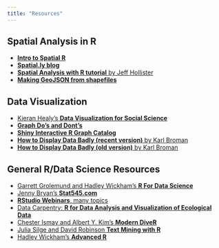 ```yaml
---
title: "Resources"
---
```


## Spatial Analysis in R

* [**Intro to Spatial R**](https://cran.r-project.org/doc/contrib/intro-spatial-rl.pdf)
* [**Spatial.ly blog**](http://spatial.ly/)
* [**Spatial Analysis with R tutorial** by Jeff Hollister](http://jwhollister.com/r_landscape_tutorial/tutorial.html)
* [**Making GeoJSON from shapefiles**](https://blog.exploratory.io/creating-geojson-out-of-shapefile-in-r-40bc0005857d)

## Data Visualization

* [Kieran Healy's **Data Visualization for Social Science**](http://socviz.co/)
* [**Graph Do's and Dont's**](http://stat545.com/block015_graph-dos-donts.html)
* [**Shiny Interactive R Graph Catalog**](http://shiny.stat.ubc.ca/r-graph-catalog/)
* [**How to Display Data Badly (recent version)** by Karl Broman](https://www.biostat.wisc.edu/~kbroman/presentations/graphs2017.pdf)
* [**How to Display Data Badly (old version)** by Karl Broman](https://www.biostat.wisc.edu/~kbroman/presentations/IowaState2013/graphs_combined.pdf)


## General R/Data Science Resources

* [Garrett Grolemund and Hadley Wickham's **R For Data Science**](http://r4ds.had.co.nz/)
* [Jenny Bryan's **Stat545.com**](http://stat545.com/)
* [**RStudio Webinars**, many topics](https://www.rstudio.com/resources/webinars/)
* [Data Carpentry: **R for Data Analysis and Visualization of Ecological Data**](http://www.datacarpentry.org/R-ecology-lesson/)
* [Chester Ismay and Albert Y. Kim's **Modern DiveR**](https://ismayc.github.io/moderndiver-book/)
* [Julia Silge and David Robinson **Text Mining with R**](http://tidytextmining.com/)
* [Hadley Wickham's **Advanced R**](http://adv-r.had.co.nz/)

